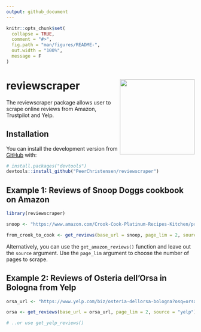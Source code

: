```yaml
---
output: github_document
---
```


<!-- README.md is generated from README.Rmd. Please edit that file -->

```r
knitr::opts_chunk$set(
  collapse = TRUE,
  comment = "#>",
  fig.path = "man/figures/README-",
  out.width = "100%",
  message = F
)
```

# reviewscraper <a><img src='man/figures/reviewscraper_logo.png' align="right" height="200" /></a>

<!-- badges: start -->
<!-- badges: end -->

The reviewscraper package allows user to scrape online reviews from Amazon, Trustpilot and Yelp.

## Installation

You can install the development version from [GitHub](https://github.com/) with:

```r
# install.packages("devtools")
devtools::install_github("PeerChristensen/reviewscraper")
```

## Example 1: Reviews of Snoop Doggs cookbook on Amazon

```r
library(reviewscraper)

snoop <- "https://www.amazon.com/Crook-Cook-Platinum-Recipes-Kitchen/product-reviews/1452179611/ref=cm_cr_dp_d_show_all_btm?ie=UTF8&reviewerType=all_reviews"

from_crook_to_cook <- get_reviews(base_url = snoop, page_lim = 2, source = "amazon")
```

Alternatively, you can use the `get_amazon_reviews()` function and leave out the `source` argument.
Use the `page_lim` argument to choose the number of pages to scrape.

## Example 2: Reviews of Osteria dell'Orsa in Bologna from Yelp

```r
orsa_url <- "https://www.yelp.com/biz/osteria-dellorsa-bologna?osq=orsa"

orsa <- get_reviews(base_url = orsa_url, page_lim = 2, source = "yelp")

# ..or use get_yelp_reviews()
```
